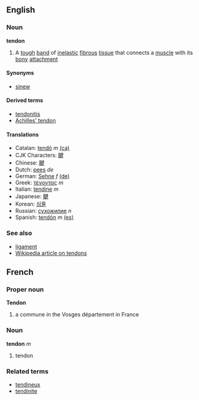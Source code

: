 ==English==
===Noun===
'''tendon''' 
#A [[tough]] [[band]] of [[inelastic]] [[fibrous]] [[tissue]] that connects a [[muscle]] with its [[bony]] [[attachment]]

====Synonyms====
*[[sinew]]

====Derived terms====
*[[tendonitis]]
*[[Achilles' tendon]]

====Translations====
*Catalan: [[tendó]] ''m'' [[:ca:tendó|(ca)]] 
*CJK Characters: [[腱]]
*Chinese: [[腱]]
*Dutch: [[pees]] ''de''
*German: [[Sehne]] ''f'' [[:de:Sehne|(de)]] 
*Greek: [[τένοντας]] ''m''
*Italian: [[tendine]] ''m''
*Japanese: [[腱]]
*Korean: [[심줄]]
*Russian: [[сухожилие]] ''n''
*Spanish: [[tendón]] ''m'' [[:es:tendón|(es)]]

===See also===
*[[ligament]]
*[[w:Tendon|Wikipedia article on tendons]]

==French==
===Proper noun===
'''Tendon'''

# a commune in the Vosges département in France

===Noun===
'''tendon''' ''m''

# tendon

===Related terms===
*[[tendineux]]
*[[tendinite]]